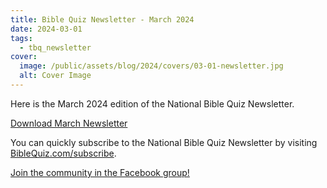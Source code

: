 ```yaml
---
title: Bible Quiz Newsletter - March 2024
date: 2024-03-01
tags:
  - tbq_newsletter
cover:
  image: /public/assets/blog/2024/covers/03-01-newsletter.jpg
  alt: Cover Image
---
```


Here is the March 2024 edition of the National Bible Quiz Newsletter.

<a href="https://biblequiz.com/assets/blog/2024/03-newsletter.pdf" class="btn btn-primary">Download March Newsletter</a>

You can quickly subscribe to the National Bible Quiz Newsletter by visiting [BibleQuiz.com/subscribe](https://biblequiz.com/subscribe/).

[Join the community in the Facebook group!](https://www.facebook.com/groups/agbiblequiz)
